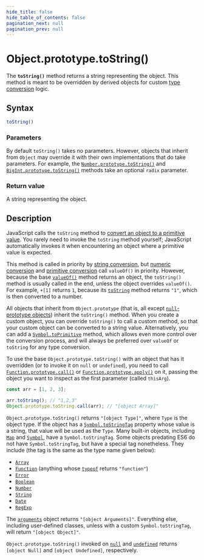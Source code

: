 ```yaml
---
hide_title: false
hide_table_of_contents: false
pagination_next: null
pagination_prev: null
---
```

# Object.prototype.toString()

The **`toString()`** method returns a string representing the object. This method is meant to be overridden by derived objects for custom [type conversion](https://developer.mozilla.org/docs/Web/JavaScript/Data_structures#type_coercion) logic.

## Syntax

```js
toString()
```

### Parameters

By default `toString()` takes no parameters. However, objects that inherit from `Object` may override it with their own implementations that do take parameters. For example, the [`Number.prototype.toString()`](../../../globals/Number/prototype/toString.md) and [`BigInt.prototype.toString()`](../../../globals/BigInt/prototype/toString.md) methods take an optional `radix` parameter.

### Return value

A string representing the object.

## Description

JavaScript calls the `toString` method to [convert an object to a primitive value](https://developer.mozilla.org/docs/Web/JavaScript/Data_structures#type_coercion). You rarely need to invoke the `toString` method yourself; JavaScript automatically invokes it when encountering an object where a primitive value is expected.

This method is called in priority by [string conversion](https://developer.mozilla.org/docs/Web/JavaScript/Reference/Global_Objects/String#string_coercion), but [numeric conversion](https://developer.mozilla.org/docs/Web/JavaScript/Data_structures#numeric_coercion) and [primitive conversion](https://developer.mozilla.org/docs/Web/JavaScript/Data_structures#primitive_coercion) call `valueOf()` in priority. However, because the base [`valueOf()`](../../../globals/Object/prototype/valueOf.md) method returns an object, the `toString()` method is usually called in the end, unless the object overrides `valueOf()`. For example, `+[1]` returns `1`, because its [`toString`](../../../globals/Array/prototype/toString.md) method returns `"1"`, which is then converted to a number.

All objects that inherit from `Object.prototype` (that is, all except [`null`-prototype objects](https://developer.mozilla.org/docs/Web/JavaScript/Reference/Global_Objects/Object#null-prototype_objects)) inherit the `toString()` method. When you create a custom object, you can override `toString()` to call a custom method, so that your custom object can be converted to a string value. Alternatively, you can add a [`Symbol.toPrimitive`](../../../globals/Symbol/toPrimitive.md) method, which allows even more control over the conversion process, and will always be preferred over `valueOf` or `toString` for any type conversion.

To use the base `Object.prototype.toString()` with an object that has it overridden (or to invoke it on `null` or `undefined`), you need to call [`Function.prototype.call()`](../../../globals/Function/prototype/call.md) or [`Function.prototype.apply()`](../../../globals/Function/prototype/apply.md) on it, passing the object you want to inspect as the first parameter (called `thisArg`).

```js
const arr = [1, 2, 3];

arr.toString(); // "1,2,3"
Object.prototype.toString.call(arr); // "[object Array]"
```

`Object.prototype.toString()` returns `"[object Type]"`, where `Type` is the object type. If the object has a [`Symbol.toStringTag`](../../../globals/Symbol/toStringTag.md) property whose value is a string, that value will be used as the `Type`. Many built-in objects, including [`Map`](https://developer.mozilla.org/docs/Web/JavaScript/Reference/Global_Objects/Map) and [`Symbol`](https://developer.mozilla.org/docs/Web/JavaScript/Reference/Global_Objects/Symbol), have a `Symbol.toStringTag`. Some objects predating ES6 do not have `Symbol.toStringTag`, but have a special tag nonetheless. They include (the tag is the same as the type name given below):

- [`Array`](https://developer.mozilla.org/docs/Web/JavaScript/Reference/Global_Objects/Array)
- [`Function`](https://developer.mozilla.org/docs/Web/JavaScript/Reference/Functions) (anything whose [`typeof`](https://developer.mozilla.org/docs/Web/JavaScript/Reference/Operators/typeof) returns `"function"`)
- [`Error`](../../../globals/Error/Error.md)
- [`Boolean`](https://developer.mozilla.org/docs/Web/JavaScript/Reference/Global_Objects/Boolean)
- [`Number`](https://developer.mozilla.org/docs/Web/JavaScript/Reference/Global_Objects/Number)
- [`String`](https://developer.mozilla.org/docs/Web/JavaScript/Reference/Global_Objects/String)
- [`Date`](https://developer.mozilla.org/docs/Web/JavaScript/Reference/Global_Objects/Date)
- [`RegExp`](https://developer.mozilla.org/docs/Web/JavaScript/Reference/Global_Objects/RegExp)

The [`arguments`](https://developer.mozilla.org/docs/Web/JavaScript/Reference/Functions/arguments) object returns `"[object Arguments]"`. Everything else, including user-defined classes, unless with a custom `Symbol.toStringTag`, will return `"[object Object]"`.

`Object.prototype.toString()` invoked on [`null`](https://developer.mozilla.org/docs/Web/JavaScript/Reference/Operators/null) and [`undefined`](../../../globals/undefined.md) returns `[object Null]` and `[object Undefined]`, respectively.
